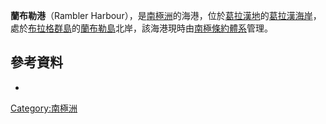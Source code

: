 {{coord|66|28|S|66|27|W|display=title}}

'''蘭布勒港'''（Rambler Harbour），是[[南極洲|南極洲]]的海港，位於[[葛拉漢地|葛拉漢地]]的[[葛拉漢海岸|葛拉漢海岸]]，處於[[布拉格群島|布拉格群島]]的[[蘭布勒島|蘭布勒島]]北岸，該海港現時由[[南極條約體系|南極條約體系]]管理。

==參考資料==
* {{usgs-gazetteer}}

{{DEFAULTSORT:Rambler Harbour}}
[[Category:南極洲|Category:南極洲]]


{{GrahamCoast-geo-stub}}